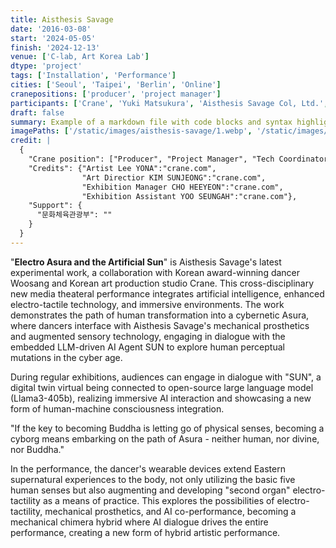 ```yaml
---
title: Aisthesis Savage
date: '2016-03-08'
start: '2024-05-05'
finish: '2024-12-13'
venue: ['C-lab, Art Korea Lab']
dtype: 'project'
tags: ['Installation', 'Performance']
cities: ['Seoul', 'Taipei', 'Berlin', 'Online']
cranepositions: ['producer', 'project manager']
participants: ['Crane', 'Yuki Matsukura', 'Aisthesis Savage Col, Ltd.', '전우상']
draft: false
summary: Example of a markdown file with code blocks and syntax highlighting
imagePaths: ['/static/images/aisthesis-savage/1.webp', '/static/images/aisthesis-savage/2.webp']
credit: |
  {
    "Crane position": ["Producer", "Project Manager", "Tech Coordinator", "Coordinator"],
    "Credits": {"Artist Lee YONA":"crane.com", 
                "Art Directior KIM SUNJEONG":"crane.com",
                "Exhibition Manager CHO HEEYEON":"crane.com",
                "Exhibition Assistant YOO SEUNGAH":"crane.com"},
    "Support": {
      "문화체육관광부": ""
    }
  }
---
```


"**Electro Asura and the Artificial Sun**" is Aisthesis Savage's latest experimental work, a collaboration with Korean award-winning dancer Woosang and Korean art production studio Crane. This cross-disciplinary new media theateral performance integrates artificial intelligence, enhanced electro-tactile technology, and immersive environments. The work demonstrates the path of human transformation into a cybernetic Asura, where dancers interface with Aisthesis Savage's mechanical prosthetics and augmented sensory technology, engaging in dialogue with the embedded LLM-driven AI Agent SUN to explore human perceptual mutations in the cyber age.

During regular exhibitions, audiences can engage in dialogue with "SUN", a digital twin virtual being connected to open-source large language model (Llama3-405b), realizing immersive AI interaction and showcasing a new form of human-machine consciousness integration.

"If the key to becoming Buddha is letting go of physical senses, becoming a cyborg means embarking on the path of Asura - neither human, nor divine, nor Buddha."

In the performance, the dancer's wearable devices extend Eastern supernatural experiences to the body, not only utilizing the basic five human senses but also augmenting and developing "second organ" electro-tactility as a means of practice. This explores the possibilities of electro-tactility, mechanical prosthetics, and AI co-performance, becoming a mechanical chimera hybrid where AI dialogue drives the entire performance, creating a new form of hybrid artistic performance.
